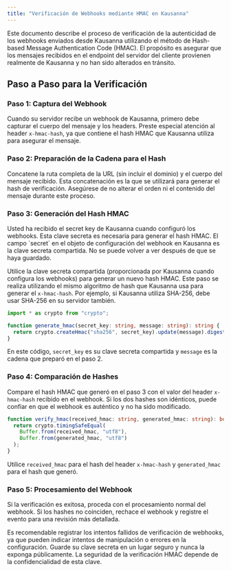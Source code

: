 ```yaml
---
title: "Verificación de Webhooks mediante HMAC en Kausanna"
---
```


Este documento describe el proceso de verificación de la autenticidad de los webhooks enviados desde Kausanna utilizando el método de Hash-based Message Authentication Code (HMAC). El propósito es asegurar que los mensajes recibidos en el endpoint del servidor del cliente provienen realmente de Kausanna y no han sido alterados en tránsito.

## Paso a Paso para la Verificación

### Paso 1: Captura del Webhook

Cuando su servidor recibe un webhook de Kausanna, primero debe capturar el cuerpo del mensaje y los headers. Preste especial atención al header `x-hmac-hash`, ya que contiene el hash HMAC que Kausanna utiliza para asegurar el mensaje.

### Paso 2: Preparación de la Cadena para el Hash

Concatene la ruta completa de la URL (sin incluir el dominio) y el cuerpo del mensaje recibido. Esta concatenación es la que se utilizará para generar el hash de verificación. Asegúrese de no alterar el orden ni el contenido del mensaje durante este proceso.

### Paso 3: Generación del Hash HMAC

<Info>
  Usted ha recibido el secret key de Kausanna cuando configuró los webhooks. Esta clave secreta es necesaria para generar el hash HMAC.
  El campo `secret` en el objeto de configuración del webhook en Kausanna es la clave secreta compartida. No se puede volver a ver después de que se haya guardado.
</Info>

Utilice la clave secreta compartida (proporcionada por Kausanna cuando configura los webhooks) para generar un nuevo hash HMAC. Este paso se realiza utilizando el mismo algoritmo de hash que Kausanna usa para generar el `x-hmac-hash`. Por ejemplo, si Kausanna utiliza SHA-256, debe usar SHA-256 en su servidor también.

```typescript
import * as crypto from "crypto";

function generate_hmac(secret_key: string, message: string): string {
  return crypto.createHmac("sha256", secret_key).update(message).digest("hex");
}
```

En este código, `secret_key` es su clave secreta compartida y `message` es la cadena que preparó en el paso 2.

### Paso 4: Comparación de Hashes

Compare el hash HMAC que generó en el paso 3 con el valor del header `x-hmac-hash` recibido en el webhook. Si los dos hashes son idénticos, puede confiar en que el webhook es auténtico y no ha sido modificado.

```typescript
function verify_hmac(received_hmac: string, generated_hmac: string): boolean {
  return crypto.timingSafeEqual(
    Buffer.from(received_hmac, "utf8"),
    Buffer.from(generated_hmac, "utf8")
  );
}
```

Utilice `received_hmac` para el hash del header `x-hmac-hash` y `generated_hmac` para el hash que generó.

### Paso 5: Procesamiento del Webhook

Si la verificación es exitosa, proceda con el procesamiento normal del webhook. Si los hashes no coinciden, rechace el webhook y registre el evento para una revisión más detallada.

<Tip>
  Es recomendable registrar los intentos fallidos de verificación de webhooks, ya que pueden indicar
  intentos de manipulación o errores en la configuración.
</Tip>

<Warning>
  Guarde su clave secreta en un lugar seguro y nunca la exponga públicamente. La seguridad de la
  verificación HMAC depende de la confidencialidad de esta clave.
</Warning>
